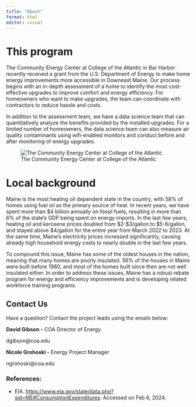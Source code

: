 ```yaml
---
title: "About"
format: html
editor: visual
---
```


# **This program**

The Community Energy Center at College of the Atlantic in Bar Harbor recently received a grant from the U.S. Department of Energy to make home energy improvements more accessible in Downeast Maine. Our process begins with an in-depth assessment of a home to identify the most cost-effective upgrades to improve comfort and energy efficiency. For homeowners who want to make upgrades, the team can coordinate with contractors to reduce hassle and costs. 

In addition to the assessment team, we have a data science team that can quantitatively analyze the benefits provided by the installed upgrades. For a limited number of homeowners, the data science team can also measure air quality contaminants using wifi-enabled monitors and conduct before and after monitoring of energy upgrades.

![The Community Energy Center at College of the Atlantic](images/CEC.jpg)

# **Local background**

Maine is the most heating oil dependent state in the country, with 58% of homes using fuel oil as the primary source of heat. In recent years, we have spent more than \$4 billion annually on fossil fuels, resulting in more than 6% of the state's GDP being spent on energy imports. In the last few years, heating oil and kerosene prices doubled from \$2-\$3/gallon to \$5-6/gallon, and stayed above \$4/gallon for the entire year from March 2022 to 2023. At the same time, Maine's electricity prices increased significantly, causing already high household energy costs to nearly double in the last few years.

To compound this issue, Maine has some of the oldest houses in the nation, meaning that many homes are poorly insulated. 56% of the houses in Maine were built before 1980, and most of the homes built since then are not well insulated either. In order to address these issues, Maine has a robust rebate program for energy and efficiency improvements and is developing related workforce training programs.

## Contact Us

Have a question? Contact the project leads using the emails below:

**David Gibson -** COA Director of Energy

dgibson\@coa.edu

**Nicole Grohoski -** Energy Project Manager

ngrohoski\@coa.edu

### **References:**

-   EIA. <https://www.eia.gov/state/data.php?sid=ME#ConsumptionExpenditures>. Accessed on Feb 6, 2024.

